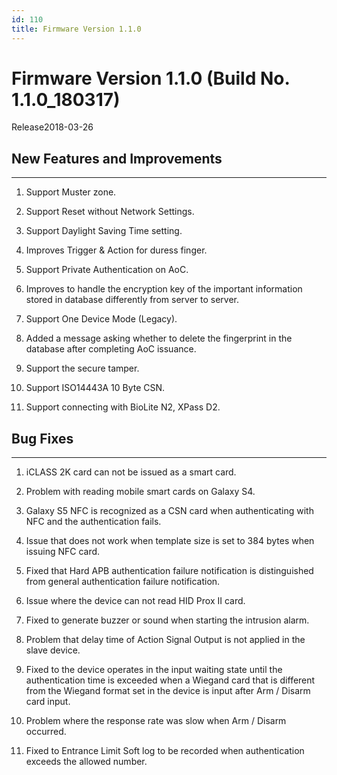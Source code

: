 ```yaml
---
id: 110
title: Firmware Version 1.1.0
---
```


# Firmware Version 1.1.0 (Build No. 1.1.0_180317)

Release<Separator/>2018-03-26

## New Features and Improvements

---

1. Support Muster zone.

1. Support Reset without Network Settings.

1. Support Daylight Saving Time setting.

1. Improves Trigger & Action for duress finger.

1. Support Private Authentication on AoC.

1. Improves to handle the encryption key of the important information stored in database differently from server to server.

1. Support One Device Mode (Legacy).

1. Added a message asking whether to delete the fingerprint in the database after completing AoC issuance.

1. Support the secure tamper.

1. Support ISO14443A 10 Byte CSN.

1. Support connecting with BioLite N2, XPass D2.

## Bug Fixes

---

<BugLists>

1. iCLASS 2K card can not be issued as a smart card.

1. Problem with reading mobile smart cards on Galaxy S4.

1. Galaxy S5 NFC is recognized as a CSN card when authenticating with NFC and the authentication fails.

1. Issue that does not work when template size is set to 384 bytes when issuing NFC card.

1. Fixed that Hard APB authentication failure notification is distinguished from general authentication failure notification.

1. Issue where the device can not read HID Prox II card.

1. Fixed to generate buzzer or sound when starting the intrusion alarm.

1. Problem that delay time of Action Signal Output is not applied in the slave device.

1. Fixed to the device operates in the input waiting state until the authentication time is exceeded when a Wiegand card that is different from the Wiegand format set in the device is input after Arm / Disarm card input.

1. Problem where the response rate was slow when Arm / Disarm occurred.

1. Fixed to Entrance Limit Soft log to be recorded when authentication exceeds the allowed number.

</BugLists>